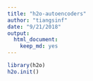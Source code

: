 ```yaml
---
title: "h2o-autoencoders"
author: "tiangsinf"
date: "9/21/2018"
output: 
  html_document: 
    keep_md: yes
---
```

```r
library(h2o)
h2o.init()
```

